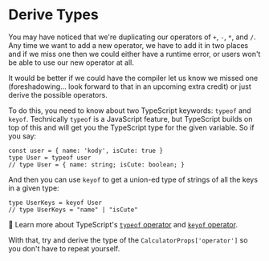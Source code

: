 # Derive Types

You may have noticed that we're duplicating our operators of `+`, `-`, `*`, and
`/`. Any time we want to add a new operator, we have to add it in two places and
if we miss one then we could either have a runtime error, or users won't be able
to use our new operator at all.

It would be better if we could have the compiler let us know we missed one
(foreshadowing... look forward to that in an upcoming extra credit) or just
derive the possible operators.

To do this, you need to know about two TypeScript keywords: `typeof` and
`keyof`. Technically `typeof` is a JavaScript feature, but TypeScript builds on
top of this and will get you the TypeScript type for the given variable. So if
you say:

```tsx
const user = { name: 'kody', isCute: true }
type User = typeof user
// type User = { name: string; isCute: boolean; }
```

And then you can use `keyof` to get a union-ed type of strings of all the keys
in a given type:

```tsx
type UserKeys = keyof User
// type UserKeys = "name" | "isCute"
```

📜 Learn more about TypeScript's
[`typeof` operator](https://www.typescriptlang.org/docs/handbook/2/typeof-types.html)
and
[`keyof` operator](https://www.typescriptlang.org/docs/handbook/2/keyof-types.html).

With that, try and derive the type of the `CalculatorProps['operator']` so you
don't have to repeat yourself.
